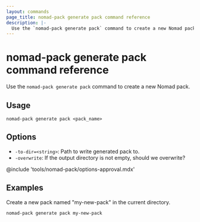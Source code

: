 ```yaml
---
layout: commands
page_title: nomad-pack generate pack command reference
description: |-
  Use the `nomad-pack generate pack` command to create a new Nomad pack.
---
```


# nomad-pack generate pack command reference

Use the `nomad-pack generate pack` command to create a new Nomad pack.

## Usage

```plaintext
nomad-pack generate pack <pack_name>
```

## Options

- `-to-dir=<string>`: Path to write generated pack to.
- `-overwrite`: If the output directory is not empty, should we overwrite?

@include 'tools/nomad-pack/options-approval.mdx'

## Examples

Create a new pack named "my-new-pack" in the current directory.

```shell
nomad-pack generate pack my-new-pack
```
